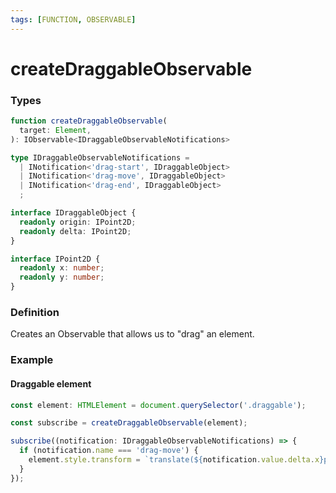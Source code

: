 ```yaml
---
tags: [FUNCTION, OBSERVABLE]
---
```


# createDraggableObservable

### Types

```ts
function createDraggableObservable(
  target: Element,
): IObservable<IDraggableObservableNotifications>
```

```ts
type IDraggableObservableNotifications =
  | INotification<'drag-start', IDraggableObject>
  | INotification<'drag-move', IDraggableObject>
  | INotification<'drag-end', IDraggableObject>
  ;

interface IDraggableObject {
  readonly origin: IPoint2D;
  readonly delta: IPoint2D;
}

interface IPoint2D {
  readonly x: number;
  readonly y: number;
}
```

### Definition

Creates an Observable that allows us to "drag" an element.

### Example

#### Draggable element

```ts
const element: HTMLElement = document.querySelector('.draggable');

const subscribe = createDraggableObservable(element);

subscribe((notification: IDraggableObservableNotifications) => {
  if (notification.name === 'drag-move') {
    element.style.transform = `translate(${notification.value.delta.x}px, ${notification.value.delta.y}px)`;
  }
});
```

